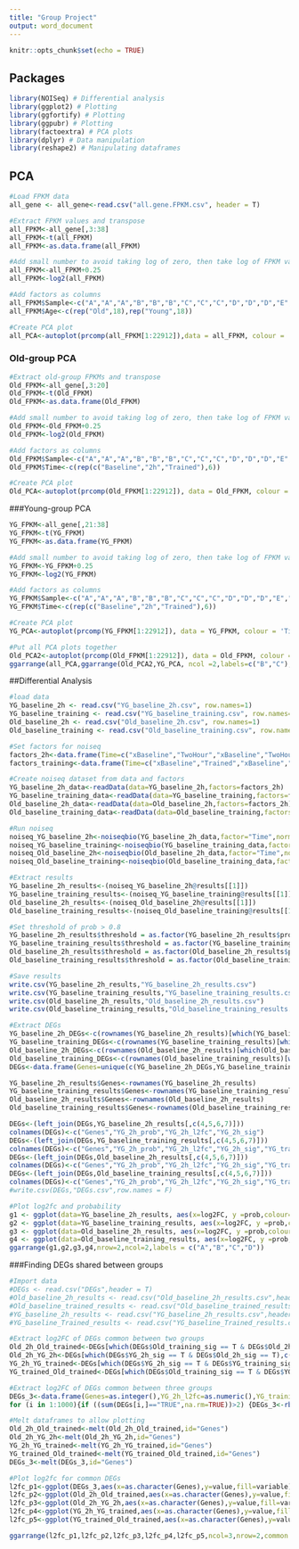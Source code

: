 ---
title: "Group Project"
output: word_document
---

```{r setup, include=FALSE}
knitr::opts_chunk$set(echo = TRUE)
```
## Packages
```{r, message=FALSE}
library(NOISeq) # Differential analysis
library(ggplot2) # Plotting
library(ggfortify) # Plotting
library(ggpubr) # Plotting
library(factoextra) # PCA plots
library(dplyr) # Data manipulation
library(reshape2) # Manipulating dataframes
```

## PCA
```{r,results="hide"}
#Load FPKM data
all_gene <- all_gene<-read.csv("all.gene.FPKM.csv", header = T)

#Extract FPKM values and transpose
all_FPKM<-all_gene[,3:38]
all_FPKM<-t(all_FPKM)
all_FPKM<-as.data.frame(all_FPKM)

#Add small number to avoid taking log of zero, then take log of FPKM values
all_FPKM<-all_FPKM+0.25
all_FPKM<-log2(all_FPKM)

#Add factors as columns
all_FPKM$Sample<-c("A","A","A","B","B","B","C","C","C","D","D","D","E","E","E","F","F","F","A","A","A","B","B","B","C","C","C","D","D","D","E","E","E","F","F","F")
all_FPKM$Age<-c(rep("Old",18),rep("Young",18))

#Create PCA plot
all_PCA<-autoplot(prcomp(all_FPKM[1:22912]),data = all_FPKM, colour = 'Age',shape="Sample")
```

### Old-group PCA
```{r,results="hide"}
#Extract old-group FPKMs and transpose
Old_FPKM<-all_gene[,3:20]
Old_FPKM<-t(Old_FPKM)
Old_FPKM<-as.data.frame(Old_FPKM)

#Add small number to avoid taking log of zero, then take log of FPKM values
Old_FPKM<-Old_FPKM+0.25
Old_FPKM<-log2(Old_FPKM)

#Add factors as columns
Old_FPKM$Sample<-c("A","A","A","B","B","B","C","C","C","D","D","D","E","E","E","F","F","F")
Old_FPKM$Time<-c(rep(c("Baseline","2h","Trained"),6))

#Create PCA plot
Old_PCA<-autoplot(prcomp(Old_FPKM[1:22912]), data = Old_FPKM, colour = 'Time',shape="Sample")
```

###Young-group PCA
```{r, results="hide"}
YG_FPKM<-all_gene[,21:38]
YG_FPKM<-t(YG_FPKM)
YG_FPKM<-as.data.frame(YG_FPKM)

#Add small number to avoid taking log of zero, then take log of FPKM values
YG_FPKM<-YG_FPKM+0.25
YG_FPKM<-log2(YG_FPKM)

#Add factors as columns
YG_FPKM$Sample<-c("A","A","A","B","B","B","C","C","C","D","D","D","E","E","E","F","F","F")
YG_FPKM$Time<-c(rep(c("Baseline","2h","Trained"),6))

#Create PCA plot
YG_PCA<-autoplot(prcomp(YG_FPKM[1:22912]), data = YG_FPKM, colour = 'Time',shape="Sample")

#Put all PCA plots together
Old_PCA2<-autoplot(prcomp(Old_FPKM[1:22912]), data = Old_FPKM, colour = 'Time',shape="Sample")+theme(legend.position="none")
ggarrange(all_PCA,ggarrange(Old_PCA2,YG_PCA, ncol =2,labels=c("B","C"),widths = c(0.7,1)), nrow = 2,labels = "A")
```

##Differential Analysis

```{r,results="hide",warning=FALSE}
#load data
YG_baseline_2h <- read.csv("YG_baseline_2h.csv", row.names=1)
YG_baseline_training <- read.csv("YG_baseline_training.csv", row.names=1)
Old_baseline_2h <- read.csv("Old_baseline_2h.csv", row.names=1)
Old_baseline_training <- read.csv("Old_baseline_training.csv", row.names=1)

#Set factors for noiseq
factors_2h<-data.frame(Time=c("xBaseline","TwoHour","xBaseline","TwoHour","xBaseline","TwoHour","xBaseline","TwoHour","xBaseline","TwoHour","xBaseline","TwoHour"))
factors_training<-data.frame(Time=c("xBaseline","Trained","xBaseline","Trained","xBaseline","Trained","xBaseline","Trained","xBaseline","Trained","xBaseline","Trained"))

#Create noiseq dataset from data and factors
YG_baseline_2h_data<-readData(data=YG_baseline_2h,factors=factors_2h)
YG_baseline_training_data<-readData(data=YG_baseline_training,factors=factors_training)
Old_baseline_2h_data<-readData(data=Old_baseline_2h,factors=factors_2h)
Old_baseline_training_data<-readData(data=Old_baseline_training,factors=factors_training)

#Run noiseq
noiseq_YG_baseline_2h<-noiseqbio(YG_baseline_2h_data,factor="Time",norm="n")
noiseq_YG_baseline_training<-noiseqbio(YG_baseline_training_data,factor="Time",norm="n")
noiseq_Old_baseline_2h<-noiseqbio(Old_baseline_2h_data,factor="Time",norm="n")
noiseq_Old_baseline_training<-noiseqbio(Old_baseline_training_data,factor="Time",norm="n")

#Extract results
YG_baseline_2h_results<-(noiseq_YG_baseline_2h@results[[1]])
YG_baseline_training_results<-(noiseq_YG_baseline_training@results[[1]])
Old_baseline_2h_results<-(noiseq_Old_baseline_2h@results[[1]])
Old_baseline_training_results<-(noiseq_Old_baseline_training@results[[1]])

#Set threshold of prob > 0.8 
YG_baseline_2h_results$threshold = as.factor(YG_baseline_2h_results$prob > 0.8)
YG_baseline_training_results$threshold = as.factor(YG_baseline_training_results$prob > 0.8)
Old_baseline_2h_results$threshold = as.factor(Old_baseline_2h_results$prob > 0.8)
Old_baseline_training_results$threshold = as.factor(Old_baseline_training_results$prob > 0.8)

#Save results
write.csv(YG_baseline_2h_results,"YG_baseline_2h_results.csv")
write.csv(YG_baseline_training_results,"YG_baseline_training_results.csv")
write.csv(Old_baseline_2h_results,"Old_baseline_2h_results.csv")
write.csv(Old_baseline_training_results,"Old_baseline_training_results.csv")

#Extract DEGs
YG_baseline_2h_DEGs<-c(rownames(YG_baseline_2h_results)[which(YG_baseline_2h_results$threshold == T)])
YG_baseline_training_DEGs<-c(rownames(YG_baseline_training_results)[which(YG_baseline_training_results$threshold == T)])
Old_baseline_2h_DEGs<-c(rownames(Old_baseline_2h_results)[which(Old_baseline_2h_results$threshold == T)])
Old_baseline_training_DEGs<-c(rownames(Old_baseline_training_results)[which(Old_baseline_training_results$threshold == T)])
DEGs<-data.frame(Genes=unique(c(YG_baseline_2h_DEGs,YG_baseline_training_DEGs,Old_baseline_2h_DEGs,Old_baseline_training_DEGs)))

YG_baseline_2h_results$Genes<-rownames(YG_baseline_2h_results)
YG_baseline_training_results$Genes<-rownames(YG_baseline_training_results)
Old_baseline_2h_results$Genes<-rownames(Old_baseline_2h_results)
Old_baseline_training_results$Genes<-rownames(Old_baseline_training_results)

DEGs<-(left_join(DEGs,YG_baseline_2h_results[,c(4,5,6,7)]))
colnames(DEGs)<-c("Genes","YG_2h_prob","YG_2h_l2fc","YG_2h_sig")
DEGs<-(left_join(DEGs,YG_baseline_training_results[,c(4,5,6,7)]))
colnames(DEGs)<-c("Genes","YG_2h_prob","YG_2h_l2fc","YG_2h_sig","YG_training_prob","YG_training_l2fc","YG_training_sig")
DEGs<-(left_join(DEGs,Old_baseline_2h_results[,c(4,5,6,7)]))
colnames(DEGs)<-c("Genes","YG_2h_prob","YG_2h_l2fc","YG_2h_sig","YG_training_prob","YG_training_l2fc","YG_training_sig","Old_2h_prob","Old_2h_l2fc","Old_2h_sig")
DEGs<-(left_join(DEGs,Old_baseline_training_results[,c(4,5,6,7)]))
colnames(DEGs)<-c("Genes","YG_2h_prob","YG_2h_l2fc","YG_2h_sig","YG_training_prob","YG_training_l2fc","YG_training_sig","Old_2h_prob","Old_2h_l2fc","Old_2h_sig","Old_training_prob","Old_training_l2fc","Old_training_sig")
#write.csv(DEGs,"DEGs.csv",row.names = F)

#Plot log2fc and probability
g1 <- ggplot(data=YG_baseline_2h_results, aes(x=log2FC, y =prob,colour=threshold)) +geom_point() + xlab("log2 fold change") + ylab("Probability") + theme_bw() + theme(legend.position="none")+ggtitle("Differential Expression Analysis Between YG-group Baseline and 2h")+ theme(plot.title = element_text(size=10))
g2 <- ggplot(data=YG_baseline_training_results, aes(x=log2FC, y =prob,colour=threshold)) +geom_point() + xlab("log2 fold change") + ylab("Probability") + theme_bw() + theme(legend.position="none")+ggtitle("Differential Expression Analysis Between YG-group Baseline and Trained")+ theme(plot.title = element_text(size=10))
g3 <- ggplot(data=Old_baseline_2h_results, aes(x=log2FC, y =prob,colour=threshold)) +geom_point() + xlab("log2 fold change") + ylab("Probability") + theme_bw() + theme(legend.position="none")+ggtitle("Differential Expression Analysis Between Old-group Baseline and 2h")+ theme(plot.title = element_text(size=10))
g4 <- ggplot(data=Old_baseline_training_results, aes(x=log2FC, y =prob,colour=threshold)) +geom_point() + xlab("log2 fold change") + ylab("Probability") + theme_bw() + theme(legend.position="none")+ggtitle("Differential Expression Analysis Between Old-group Baseline and Trained")+ theme(plot.title = element_text(size=10))
ggarrange(g1,g2,g3,g4,nrow=2,ncol=2,labels = c("A","B","C","D"))
```

###Finding DEGs shared between groups

```{r,results="hide"}
#Import data
#DEGs <- read.csv("DEGs",header = T)
#Old_baseline_2h_results <- read.csv("Old_baseline_2h_results.csv",header = T)
#Old_baseline_trained_results <- read.csv("Old_baseline_trained_results.csv",header = T)
#YG_baseline_2h_results <- read.csv("YG_baseline_2h_results.csv",header = T)
#YG_baseline_Trained_results <- read.csv("YG_baseline_Trained_results.csv",header = T)

#Extract log2FC of DEGs common between two groups 
Old_2h_Old_trained<-DEGs[which(DEGs$Old_training_sig == T & DEGs$Old_2h_sig == T),c(1,9,12)]
Old_2h_YG_2h<-DEGs[which(DEGs$YG_2h_sig == T & DEGs$Old_2h_sig == T),c(1,3,9)]
YG_2h_YG_trained<-DEGs[which(DEGs$YG_2h_sig == T & DEGs$YG_training_sig == T),c(1,3,6)]
YG_trained_Old_trained<-DEGs[which(DEGs$Old_training_sig == T & DEGs$YG_training_sig == T),c(1,6,12)]

#Extract log2FC of DEGs common between three groups
DEGs_3<-data.frame(Genes=as.integer(),YG_2h_l2fc=as.numeric(),YG_training_l2fc=as.numeric(),YG_training_l2fc=as.numeric(),Old_2h_l2fc=as.numeric(),Old_training_l2fc=as.numeric())
for (i in 1:1000){if ((sum(DEGs[i,]=="TRUE",na.rm=TRUE))>2) {DEGs_3<-rbind(DEGs_3,DEGs[i,c(1,3,6,9,12)])}}

#Melt dataframes to allow plotting
Old_2h_Old_trained<-melt(Old_2h_Old_trained,id="Genes")
Old_2h_YG_2h<-melt(Old_2h_YG_2h,id="Genes")
YG_2h_YG_trained<-melt(YG_2h_YG_trained,id="Genes")
YG_trained_Old_trained<-melt(YG_trained_Old_trained,id="Genes")
DEGs_3<-melt(DEGs_3,id="Genes")

#Plot log2fc for common DEGs
l2fc_p1<-ggplot(DEGs_3,aes(x=as.character(Genes),y=value,fill=variable))+geom_col()+xlab("Genes")+ylab("Log2 Fold Change")+scale_fill_manual(values=c("chartreuse1","cornflowerblue","palevioletred2","lightgoldenrod1"))+ theme(axis.text.x = element_text(angle = 90),legend.position="left") + guides(fill=guide_legend(title="Group"))
l2fc_p2<-ggplot(Old_2h_Old_trained,aes(x=as.character(Genes),y=value,fill=variable))+geom_col()+xlab("Genes")+ylab("Log2 Fold Change")+scale_fill_manual(values=c("palevioletred2","lightgoldenrod1"))+ theme(axis.text.x = element_text(angle = 90)) + guides(fill=guide_legend(title="Group"))
l2fc_p3<-ggplot(Old_2h_YG_2h,aes(x=as.character(Genes),y=value,fill=variable))+geom_col()+xlab("Genes")+ylab("Log2 Fold Change")+scale_fill_manual(values=c("chartreuse1","palevioletred2"))+ theme(axis.text.x = element_text(angle = 90,size=5)) + guides(fill=guide_legend(title="Group"))
l2fc_p4<-ggplot(YG_2h_YG_trained,aes(x=as.character(Genes),y=value,fill=variable))+geom_col()+xlab("Genes")+ylab("Log2 Fold Change")+scale_fill_manual(values=c("chartreuse1","cornflowerblue"))+ theme(axis.text.x = element_text(angle = 90,size=4)) + guides(fill=guide_legend(title="Group"))
l2fc_p5<-ggplot(YG_trained_Old_trained,aes(x=as.character(Genes),y=value,fill=variable))+geom_col()+xlab("Genes")+ylab("Log2 Fold Change")+scale_fill_manual(values=c("cornflowerblue","lightgoldenrod1"))+ theme(axis.text.x = element_text(angle = 90,size=4)) + guides(fill=guide_legend(title="Group"))

ggarrange(l2fc_p1,l2fc_p2,l2fc_p3,l2fc_p4,l2fc_p5,ncol=3,nrow=2,common.legend=T,labels=c("A","B","C","D","E"))

```
